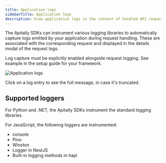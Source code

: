 ```yaml
---
title: Application logs
sidebarTitle: Application logs
description: View application logs in the context of handled API requests.
---
```


The Apitally SDKs can instrument various logging libraries to automatically capture logs emitted by your application during request handling.
These are associated with the corresponding request and displayed in the details modal of the request logs.

Log capture must be explicitly enabled alongside request logging. See example in the setup guide for your framework.

<img src="https://assets.apitally.io/docs/2025-10-02/request-log-item-logs.webp" alt="Application logs" className="rounded-xl" />

<Tip>Click on a log entry to see the full message, in case it's truncated.</Tip>

## Supported loggers

For Python and .NET, the Apitally SDKs instrument the standard logging libraries.

For JavaScript, the following loggers are instrumented:

- console
- Pino
- Winston
- Logger in NestJS
- Built-in logging methods in hapi
